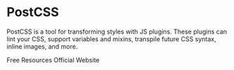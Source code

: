 # PostCSS

PostCSS is a tool for transforming styles with JS plugins. These plugins can lint your CSS, support variables and mixins, transpile future CSS syntax, inline images, and more.

<ResourceGroupTitle>Free Resources</ResourceGroupTitle>
<BadgeLink colorScheme='blue' badgeText='Website' href='https://postcss.org/'>
  Official Website
</BadgeLink>
